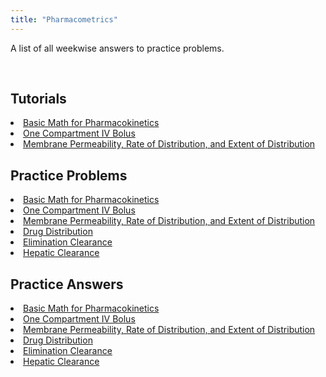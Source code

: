 ```yaml
---
title: "Pharmacometrics"
---
```


A list of all weekwise answers to practice problems.

\ 

## Tutorials 

<li><a href="./tutorials/01-math-for-pk.html" target="_blank">Basic Math for Pharmacokinetics</a></li>
<li><a href="./tutorials/02-one-compIVBolus.html" target="_blank">One Compartment IV Bolus</a></li>
<li><a href="./tutorials/03-membrane-permeability-rate-extent-distribution.html" target="_blank">Membrane Permeability, Rate of Distribution, and Extent of Distribution</a></li>

## Practice Problems

<li><a href="./questions/01-math-pp.html" target="_blank">Basic Math for Pharmacokinetics</a></li>
<li><a href="./questions/02-one-comp-IVBolus-pp.html" target="_blank">One Compartment IV Bolus</a></li>
<li><a href="./questions/03-p1-mem-perm-pp.html" target="_blank">Membrane Permeability, Rate of Distribution, and Extent of Distribution</a></li>
<li><a href="./questions/03-p2-distribution-pp.html" target="_blank">Drug Distribution</a></li>
<li><a href="./questions/06-elimination-clearance-pp.html" target="_blank">Elimination Clearance</a></li>
<li><a href="./questions/07.1-hepatic-clearance-pp.html" target="_blank">Hepatic Clearance</a></li>

## Practice Answers

<li><a href="./docs/Week-1/01-math-pp-ans.html" target="_blank">Basic Math for Pharmacokinetics</a></li>
<li><a href="./docs/Week-2/02-one-comp-IVBolus-pp-ans.html" target="_blank">One Compartment IV Bolus</a></li>
<li><a href="./docs/Week-3/03-p1-mem-perm-pp-ans.html" target="_blank">Membrane Permeability, Rate of Distribution, and Extent of Distribution</a></li>
<li><a href="./docs/Week-3/03-p2-distribution-pp-ans.html" target="_blank">Drug Distribution</a></li>
<li><a href="./docs/Week-6/06-elimination-clearance-pp-ans.html" target="_blank">Elimination Clearance</a></li>
<li><a href="./docs/Week-7/07.1-hepatic-clearance-pp-ans.html" target="_blank">Hepatic Clearance</a></li>
